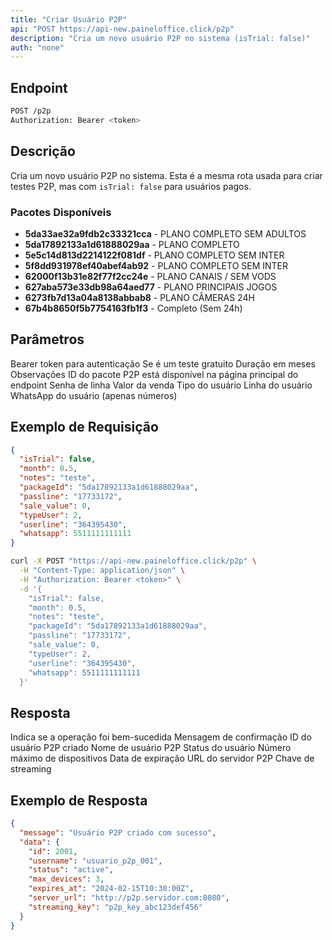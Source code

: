 ```yaml
---
title: "Criar Usuário P2P"
api: "POST https://api-new.paineloffice.click/p2p"
description: "Cria um novo usuário P2P no sistema (isTrial: false)"
auth: "none"
---
```


## Endpoint

<CodeGroup>

```bash Requisição
POST /p2p
Authorization: Bearer <token>
```

</CodeGroup>

## Descrição

Cria um novo usuário P2P no sistema. Esta é a mesma rota usada para criar testes P2P, mas com `isTrial: false` para usuários pagos.

### Pacotes Disponíveis

- **5da33ae32a9fdb2c33321cca** - PLANO COMPLETO SEM ADULTOS
- **5da17892133a1d61888029aa** - PLANO COMPLETO
- **5e5c14d813d2214122f081df** - PLANO COMPLETO SEM INTER
- **5f8dd931978ef40abef4ab92** - PLANO COMPLETO SEM INTER
- **62000f13b31e82f77f2cc24e** - PLANO CANAIS / SEM VODS
- **627aba573e33db98a64aed77** - PLANO PRINCIPAIS JOGOS
- **6273fb7d13a04a8138abbab8** - PLANO CÂMERAS 24H
- **67b4b8650f5b7754163fb1f3** - Completo (Sem 24h)



## Parâmetros

<ParamField header="Authorization" type="string" required>
  Bearer token para autenticação
</ParamField>

<ParamField body="isTrial" type="boolean" required>
  Se é um teste gratuito
</ParamField>

<ParamField body="month" type="number" required>
  Duração em meses
</ParamField>

<ParamField body="notes" type="string">
  Observações
</ParamField>

<ParamField body="packageId" type="string" required>
  ID do pacote P2P está disponível na página principal do endpoint
</ParamField>

<ParamField body="passline" type="string" required>
  Senha de linha
</ParamField>

<ParamField body="sale_value" type="number">
  Valor da venda
</ParamField>

<ParamField body="typeUser" type="integer" required>
  Tipo do usuário
</ParamField>

<ParamField body="userline" type="string" required>
  Linha do usuário
</ParamField>

<ParamField body="whatsapp" type="number" >
  WhatsApp do usuário (apenas números)
</ParamField>

## Exemplo de Requisição

<CodeGroup>

```json TryIt
{
  "isTrial": false,
  "month": 0.5,
  "notes": "teste",
  "packageId": "5da17892133a1d61888029aa",
  "passline": "17733172",
  "sale_value": 0,
  "typeUser": 2,
  "userline": "364395430",
  "whatsapp": 5511111111111
}
```

```bash cURL
curl -X POST "https://api-new.paineloffice.click/p2p" \
  -H "Content-Type: application/json" \
  -H "Authorization: Bearer <token>" \
  -d '{
    "isTrial": false,
    "month": 0.5,
    "notes": "teste",
    "packageId": "5da17892133a1d61888029aa",
    "passline": "17733172",
    "sale_value": 0,
    "typeUser": 2,
    "userline": "364395430",
    "whatsapp": 5511111111111
  }'
```

</CodeGroup>

## Resposta

<ResponseField name="success" type="boolean">
  Indica se a operação foi bem-sucedida
</ResponseField>

<ResponseField name="message" type="string">
  Mensagem de confirmação
</ResponseField>

<ResponseField name="data" type="object">
  <Expandable title="properties">
    <ResponseField name="id" type="integer">
      ID do usuário P2P criado
    </ResponseField>
    <ResponseField name="username" type="string">
      Nome de usuário P2P
    </ResponseField>
    <ResponseField name="status" type="string">
      Status do usuário
    </ResponseField>
    <ResponseField name="max_devices" type="integer">
      Número máximo de dispositivos
    </ResponseField>
    <ResponseField name="expires_at" type="string">
      Data de expiração
    </ResponseField>
    <ResponseField name="server_url" type="string">
      URL do servidor P2P
    </ResponseField>
    <ResponseField name="streaming_key" type="string">
      Chave de streaming
    </ResponseField>
  </Expandable>
</ResponseField>

## Exemplo de Resposta

```json
{
  "message": "Usuário P2P criado com sucesso",
  "data": {
    "id": 2001,
    "username": "usuario_p2p_001",
    "status": "active",
    "max_devices": 3,
    "expires_at": "2024-02-15T10:30:00Z",
    "server_url": "http://p2p.servidor.com:8080",
    "streaming_key": "p2p_key_abc123def456"
  }
}
```